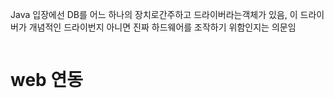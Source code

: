 Java 입장에선 DB를 어느 하나의 장치로간주하고 드라이버라는객체가 있음, 이 드라이버가 개념적인 드라이번지 아니면 진짜 하드웨어를 조작하기 위함인지는 의문임

```java

```

# web 연동

